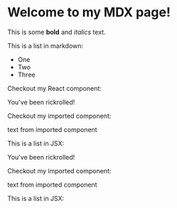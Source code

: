 # Welcome to my MDX page!

This is some **bold** and _italics_ text.

This is a list in markdown:

- One
- Two
- Three

Checkout my React component:

<YouTube id="dQw4w9WgXcQ" />

You've been rickrolled!

Checkout my imported component:

text from imported component

This is a list in JSX:

You've been rickrolled!

Checkout my imported component:

text from imported component

This is a list in JSX:
